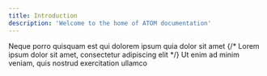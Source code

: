 ```yaml
---
title: Introduction
description: 'Welcome to the home of ATOM documentation'
---
```

<CardGroup cols={2}>
  <Card title="ATOM Gateway" icon="square-1" href="/get-started/atom-gw">
    Neque porro quisquam est qui dolorem ipsum quia dolor sit amet
  </Card>
  {/* <Card title="Wirecard Security Gateway" icon="square-2" href="/get-started/wirecard-gw">
    Lorem ipsum dolor sit amet, consectetur adipiscing elit
  </Card> */}
  <Card title="Bank Network Diagram" icon="square-2" href="/get-started/bank-diagram">
    Ut enim ad minim veniam, quis nostrud exercitation ullamco
  </Card>
</CardGroup>
